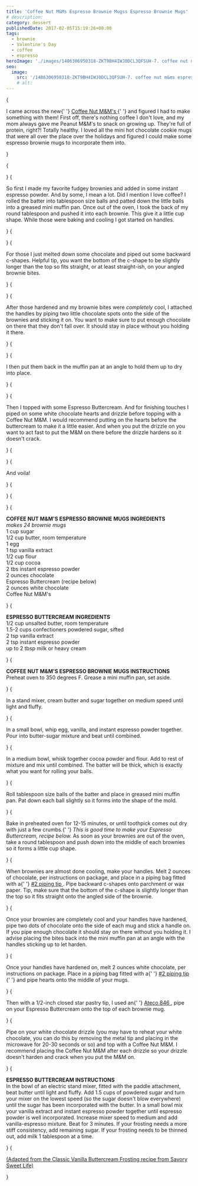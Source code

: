 ```yaml
---
title: 'Coffee Nut M&Ms Espresso Brownie Mugss Espresso Brownie Mugs'
# description:
category: dessert
publishedDate: 2017-02-05T15:19:26+00:00
tags:
  - brownie
  - Valentine's Day
  - coffee
  - espresso
heroImage: './images/1486306950318-ZKT9BH4IWJ0DCL3QFSUH-7. coffee nut m&ms espresso brownie mugs.webp'
seo:
  image:
    src: '/1486306950318-ZKT9BH4IWJ0DCL3QFSUH-7. coffee nut m&ms espresso brownie mugs.webp'
    # alt:
---
```



{<p>I came across the new{' '}
<a
		target="_blank"
		href="https://www.amazon.com/Coffee-Peanut-Chocolate-Candy-10-2-Ounce/dp/B01C515F74?th=1"
	>
Coffee Nut M&amp;M's
</a>{' '}
and figured I had to make something with them! First off, there's nothing
coffee I don't love, and my mom always gave me Peanut M&amp;M's to snack on
growing up. They're full of protein, right?! Totally healthy. I loved all
the mini hot chocolate cookie mugs that were all over the place over the
holidays and figured I could make some espresso brownie mugs to incorporate
them into.</p>}

{<p><Picture
		src={ContentImage1}
		alt="coffee nut m&amp;m's espresso brownie mugs | sarah makes stuff"
	/></p>}
{<p>So first I made my favorite fudgey brownies and added in some instant espresso
powder. And by some, I mean a lot. Did I mention I love coffee? I rolled the
batter into tablespoon size balls and patted down the little balls into a
greased mini muffin pan. Once out of the oven, I took the back of my round
tablespoon and pushed it into each brownie. This give it a little cup
shape. While those were baking and cooling I got started on handles.</p>}
{<p><Picture
		src={ContentImage2}
		alt="coffee nut m&amp;m's espresso brownie mugs | sarah makes stuff"
	/></p>}
{<p>For those I just melted down some chocolate and piped out some backward
c-shapes. Helpful tip, you want the bottom of the c-shape to be slightly
longer than the top so fits straight, or at least straight-ish, on your angled
brownie bites.</p>}
{<p><Picture
		src={ContentImage3}
		alt="coffee nut m&amp;m's espresso brownie mugs | sarah makes stuff"
	/></p>}
{<p>After those hardened and my brownie bites were <em>completely</em> cool, I
attached the handles by piping two little chocolate spots onto the side of the
brownies and sticking it on. You want to make sure to put enough chocolate on
there that they don't fall over. It should stay in place without you holding
it there.</p>}
{<p><Picture
		src={ContentImage4}
		alt="coffee nut m&amp;m's espresso brownie mugs | sarah makes stuff"
	/></p>}
{<p>I then put them back in the muffin pan at an angle to hold them up to dry into
place.</p>}
{<p><Picture
		src={ContentImage5}
		alt="coffee nut m&amp;m's espresso brownie mugs | sarah makes stuff"
	/></p>}
{<p>Then I topped with some Espresso Buttercream. And for finishing touches I
piped on some white chocolate hearts and drizzle before topping with a Coffee
Nut M&amp;M. I would recommend putting on the hearts before the buttercream to
make it a little easier. And when you put the drizzle on you want to act fast
to put the M&amp;M on there before the drizzle hardens so it doesn't crack.</p>}
{<p><Picture
		src={ContentImage6}
		alt="coffee nut m&amp;m's espresso brownie mugs | sarah makes stuff"
	/></p>}
{<p>And voila!</p>}
{<p><Picture
		src={ContentImage7}
		alt="coffee nut m&amp;m's espresso brownie mugs | sarah makes stuff"
	/></p>}
{<p><Picture
		src={ContentImage8}
		alt="coffee nut m&amp;m's espresso brownie mugs | sarah makes stuff"
	/></p>}
{<p><strong>COFFEE NUT M&amp;M'S ESPRESSO BROWNIE MUGS INGREDIENTS</strong>
<br />
<em>makes 24 brownie mugs</em>
<br />1 cup sugar
<br />
1/2 cup butter, room temperature
<br />1 egg
<br />1 tsp vanilla extract
<br />
1/2 cup flour
<br />
1/2 cup cocoa
<br />2 tbs instant espresso powder
<br />2 ounces chocolate
<br />
Espresso Buttercream (recipe below)
<br />2 ounces white chocolate
<br />
Coffee Nut M&amp;M's</p>}
{<p><strong>ESPRESSO BUTTERCREAM INGREDIENTS</strong>
<br />
<span>1/2 cup unsalted butter, room temperature</span>
<br />
<span>1.5-2 cups confectioners powdered sugar, sifted</span>
<br />
<span>
2 tsp vanilla extract
<br />2 tsp instant espresso powder
</span>
<br />
<span>up to 2 tbsp milk or heavy cream</span></p>}
{<p>
<strong>COFFEE NUT M&amp;M'S ESPRESSO BROWNIE MUGS INSTRUCTIONS</strong>
<br />
Preheat oven to 350 degrees F. Grease a mini muffin pan, set aside.</p>}
{<p>In a stand mixer, cream butter and sugar together on medium speed until light
and fluffy.</p>}
{<p>In a small bowl, whip egg, vanilla, and instant espresso powder together. Pour
into butter-sugar mixture and beat until combined.</p>}
{<p>In a medium bowl, whisk together cocoa powder and flour. Add to rest of
mixture and mix until combined. The batter will be thick, which is exactly
what you want for rolling your balls.</p>}
{<p>Roll tablespoon size balls of the batter and place in greased mini muffin pan.
Pat down each ball slightly so it forms into the shape of the mold.</p>}
{<p>Bake in preheated oven for 12-15 minutes, or until toothpick comes out dry
with just a few crumbs.{' '}
<em>This is good time to make your Espresso Buttercream, recipe below. </em>
As soon as your brownies are out of the oven, take a round tablespoon and push
down into the middle of each brownies so it forms a little cup shape.</p>}
{<p>When brownies are almost done cooling, make your handles. Melt 2 ounces of
chocolate, per instructions on package, and place in a piping bag fitted with
a{' '}
<a
		target="_blank"
		href="https://www.amazon.com/Wilton-Decorating-Tip-No-2-Round/dp/B0043YRPXY/ref=sr_1_1?ie=UTF8&amp;qid=1486303950&amp;sr=8-1&amp;keywords=%232+wilton+piping+tip"
	>
#2 piping tip
</a>
. Pipe backward c-shapes onto parchment or wax paper. Tip, make sure that the
bottom of the c-shape is slightly longer than the top so it fits straight onto
the angled side of the brownie.</p>}
{<p>Once your brownies are completely cool and your handles have hardened, pipe
two dots of chocolate onto the side of each mug and stick a handle on. If you
pipe enough chocolate it should stay on there without you holding it. I advise
placing the bites back into the mini muffin pan at an angle with the handles
sticking up to let harden.</p>}
{<p>Once your handles have hardened on, melt 2 ounces white chocolate, per
instructions on package. Place in a piping bag fitted with a{' '}
<a href="https://www.amazon.com/Wilton-Decorating-Tip-No-2-Round/dp/B0043YRPXY/ref=sr_1_1?ie=UTF8&amp;qid=1486303950&amp;sr=8-1&amp;keywords=%232+wilton+piping+tip">
#2 piping tip
</a>{' '}
and pipe hearts onto the middle of your mugs.</p>}
{<p>Then with a 1/2-inch closed star pastry tip, I used an{' '}
<a
		target="_blank"
		href="https://www.amazon.com/Ateco-846-Opening-Diameter-Stainless/dp/B00UJ69GW8"
	>
Ateco 846
</a>
, pipe on your Espresso Buttercream onto the top of each brownie mug.</p>}
{<p>Pipe on your white chocolate drizzle (you may have to reheat your white
chocolate, you can do this by removing the metal tip and placing in the
microwave for 20-30 seconds or so) and top with a Coffee Nut M&amp;M. I
recommend placing the Coffee Nut M&amp;M after each drizzle so your drizzle
doesn't harden and crack when you put the M&amp;M on.</p>}
{<p><strong>ESPRESSO BUTTERCREAM INSTRUCTIONS</strong>
<br />
In the bowl of an electric stand mixer, fitted with the paddle attachment,
beat butter until light and fluffy. Add 1.5 cups of powdered sugar and turn
your mixer on the lowest speed (so the sugar doesn't blow everywhere) until
the sugar has been incorporated with the butter. In a small bowl mix your
vanilla extract and instant espresso powder together until espresso powder is
well incorporated. Increase mixer speed to medium and add vanilla-espresso
mixture. Beat for 3 minutes. If your frosting needs a more stiff consistency,
add remaining sugar. If your frosting needs to be thinned out, add milk 1
tablespoon at a time.</p>}
{<p><a
		target="_blank"
		href="http://savorysweetlife.com/2010/03/buttercream-frosting/"
	>
(Adapted from the Classic Vanilla Buttercream Frosting recipe from Savory
Sweet Life)
</a></p>}
